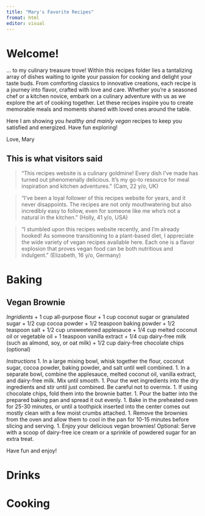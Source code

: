 ```yaml
---
title: "Mary's Favorite Recipes"
fromat: html
editor: visual
---
```


# Welcome!

... to my culinary treasure trove! Within this recipes folder lies a tantalizing array of dishes waiting to ignite your passion for cooking and delight your taste buds. From comforting classics to innovative creations, each recipe is a journey into flavor, crafted with love and care. Whether you're a seasoned chef or a kitchen novice, embark on a culinary adventure with us as we explore the art of cooking together. Let these recipes inspire you to create memorable meals and moments shared with loved ones around the table.

Here I am showing you *healthy and mainly vegan* recipes to keep you satisfied and energized. Have fun exploring!

Love, Mary

## This is what visitors said

> "This recipes website is a culinary goldmine! Every dish I've made has turned out phenomenally delicious. It's my go-to resource for meal inspiration and kitchen adventures." (Cam, 22 y/o, UK)

> "I've been a loyal follower of this recipes website for years, and it never disappoints. The recipes are not only mouthwatering but also incredibly easy to follow, even for someone like me who's not a natural in the kitchen." (Holly, 41 y/o, USA)

> "I stumbled upon this recipes website recently, and I'm already hooked! As someone transitioning to a plant-based diet, I appreciate the wide variety of vegan recipes available here. Each one is a flavor explosion that proves vegan food can be both nutritious and indulgent." (Elizabeth, 16 y/o, Germany)

# Baking

## Vegan Brownie

*Ingridients* 
+ 1 cup all-purpose flour 
+ 1 cup coconut sugar or granulated sugar 
+ 1/2 cup cocoa powder 
+ 1/2 teaspoon baking powder 
+ 1/2 teaspoon salt 
+ 1/2 cup unsweetened applesauce 
+ 1/4 cup melted coconut oil or vegetable oil 
+ 1 teaspoon vanilla extract 
+ 1/4 cup dairy-free milk (such as almond, soy, or oat milk) 
+ 1/2 cup dairy-free chocolate chips (optional)

*Instructions* 
1. In a large mixing bowl, whisk together the flour, coconut sugar, cocoa powder, baking powder, and salt until well combined. 
1. In a separate bowl, combine the applesauce, melted coconut oil, vanilla extract, and dairy-free milk. Mix until smooth. 
1. Pour the wet ingredients into the dry ingredients and stir until just combined. Be careful not to overmix. 
1. If using chocolate chips, fold them into the brownie batter. 
1. Pour the batter into the prepared baking pan and spread it out evenly. 
1. Bake in the preheated oven for 25-30 minutes, or until a toothpick inserted into the center comes out mostly clean with a few moist crumbs attached. 
1. Remove the brownies from the oven and allow them to cool in the pan for 10-15 minutes before slicing and serving. 
1. Enjoy your delicious vegan brownies! Optional: Serve with a scoop of dairy-free ice cream or a sprinkle of powdered sugar for an extra treat.

Have fun and enjoy!


# Drinks

# Cooking
